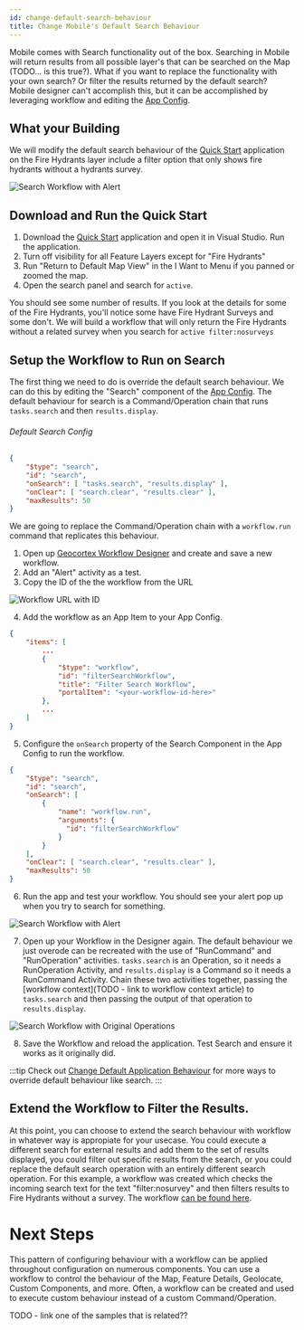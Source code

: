 ```yaml
---
id: change-default-search-behaviour
title: Change Mobile's Default Search Behaviour
---
```


Mobile comes with Search functionality out of the box. Searching in Mobile will return results from all possible layer's that can be searched on the Map (TODO... is this true?). What if you want to replace the functionality with your own search? Or filter the results returned by the default search? Mobile designer can't accomplish this, but it can be accomplished by leveraging workflow and editing the [App Config](/docs/mobile/concepts/app-config).

## What your Building

We will modify the default search behaviour of the [Quick Start](/docs/mobile/getting-started/quick-start) application on the Fire Hydrants layer include a filter option that only shows fire hydrants without a hydrants survey.

![Search Workflow with Alert](/img/custom-search-workflow-finished.png)

## Download and Run the Quick Start

1. Download the [Quick Start](/docs/mobile/getting-started/quick-start) application and open it in Visual Studio. Run the application. 
2. Turn off visibility for all Feature Layers except for "Fire Hydrants"
2. Run "Return to Default Map View" in the I Want to Menu if you panned or zoomed the map.
3. Open the search panel and search for `active`.

You should see some number of results. If you look at the details for some of the Fire Hydrants, you'll notice some have Fire Hydrant Surveys and some don't. We will build a workflow that will only return the Fire Hydrants without a related survey when you search for `active filter:nosurveys`

## Setup the Workflow to Run on Search

The first thing we need to do is override the default search behaviour. We can do this by editing the "Search" component of the [App Config](/docs/mobile/getting-started/quick-start#editing-the-layout-and-config). The default behaviour for search is a Command/Operation chain that runs `tasks.search` and then `results.display`.

###### Default Search Config

```json
{
    "$type": "search",
    "id": "search",
    "onSearch": [ "tasks.search", "results.display" ],
    "onClear": [ "search.clear", "results.clear" ],
    "maxResults": 50
}
```

We are going to replace the Command/Operation chain with a `workflow.run` command that replicates this behaviour.

1. Open up [Geocortex Workflow Designer](https://apps.geocortex.com/workflow/designer/) and create and save a new workflow.
2. Add an "Alert" activity as a test. 
3. Copy the ID of the the workflow from the URL

![Workflow URL with ID](/img/custom-search-workflow-url.png)

4. Add the workflow as an App Item to your App Config.

```json
{
    "items": [
        ...
        {
            "$type": "workflow",
            "id": "filterSearchWorkflow",
            "title": "Filter Search Workflow",
            "portalItem": "<your-workflow-id-here>"
        },
        ...
    ]
}
```

5. Configure the `onSearch` property of the Search Component in the App Config to run the workflow.


```json
{
    "$type": "search",
    "id": "search",
    "onSearch": [
        {
            "name": "workflow.run",
            "arguments": {
              "id": "filterSearchWorkflow"
            }
        }
    ],
    "onClear": [ "search.clear", "results.clear" ],
    "maxResults": 50
}
```

6. Run the app and test your workflow. You should see your alert pop up when you try to search for something. 

![Search Workflow with Alert](/img/custom-search-workflow-alert.png)

7. Open up your Workflow in the Designer again. The default behaviour we just overode can be recreated with the use of "RunCommand" and "RunOperation" activities. `tasks.search` is an Operation, so it needs a RunOperation Activity, and `results.display` is a Command so it needs a RunCommand Activity. Chain these two activities together, passing the [workflow context](TODO - link to workflow context article) to `tasks.search` and then passing the output of that operation to `results.display`. 

![Search Workflow with Original Operations](/img/custom-search-workflow-recreated.png)

8. Save the Workflow and reload the application. Test Search and ensure it works as it originally did.

:::tip
Check out [Change Default Application Behaviour](./change-default-behaviour) for more ways to override default behaviour like search.
:::

## Extend the Workflow to Filter the Results.

At this point, you can choose to extend the search behaviour with workflow in whatever way is appropiate for your usecase. You could execute a different search for external results and add them to the set of results displayed, you could filter out specific results from the search, or you could replace the default search operation with an entirely different search operation. For this example, a workflow was created which checks the incoming search text for the text "filter:nosurvey" and then filters results to Fire Hydrants without a survey. The workflow [can be found here](https://latitudegeo.maps.arcgis.com/home/item.html?id=bc7647d4485743e98ea42cd69ee4aa66).

# Next Steps

This pattern of configuring behaviour with a workflow can be applied throughout configuration on numerous components. You can use a workflow to control the behaviour of the Map, Feature Details, Geolocate, Custom Components, and more. Often, a workflow can be created and used to execute custom behaviour instead of a custom Command/Operation.

<UseCaseContainer>
    <UseCaseCard
        title="Geocortex Workflow"
        description="Learn more about Geocortex Workflow"
        link="/docs/workflow/overview"
    />
    <UseCaseCard
        title="Change Default Behaviour"
        description="Learn more about overriding default behaviours"
        link="./change-default-behaviour"
    />
    <UseCaseCard
        title="Implement Custom Command/Operation"
        description="Implement a custom Command/Operation with the Mobile SDK"
        link="./implement-command-operation"
    />
    <UseCaseCard
        title="Custom Search Workflow with Filter"
        description="The custom Search workflow with a filter used in this example"
        link="https://latitudegeo.maps.arcgis.com/home/item.html?id=bc7647d4485743e98ea42cd69ee4aa66#"
    />

</UseCaseContainer>

TODO - link one of the samples that is related??